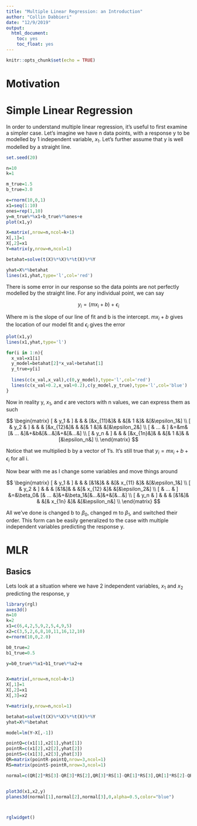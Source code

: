```yaml
---
title: "Multiple Linear Regression: an Introduction"
author: "Collin Dabbieri"
date: "12/9/2019"
output: 
  html_document:
    toc: yes
    toc_float: yes
---
```


```r
knitr::opts_chunk$set(echo = TRUE)
```


# Motivation


# Simple Linear Regression

In order to understand multiple linear regression, it's useful to first examine a simpler case. Let's imagine we have n data points, with a response y to be modelled by 1 independent variable, $x_1$. Let's further assume that y is well modelled by a straight line.


```r
set.seed(20)

n=10
k=1

m_true=1.5
b_true=3.0

e=rnorm(10,0,1)
x1=seq(1:10)
ones=rep(1,10)
y=m_true%*%x1+b_true%*%ones+e
plot(x1,y)

X=matrix(,nrow=n,ncol=k+1)
X[,1]=1
X[,2]=x1
Y=matrix(y,nrow=n,ncol=1)

betahat=solve(t(X)%*%X)%*%t(X)%*%Y

yhat=X%*%betahat
lines(x1,yhat,type='l',col='red')


```

There is some error in our response so the data points are not perfectly modelled by the straight line. For any individual point, we can say

$$y_i=(mx_i+b)+\epsilon_i$$

Where m is the slope of our line of fit and b is the intercept. $mx_i+b$ gives the location of our model fit and $\epsilon_i$ gives the error


```r
plot(x1,y)
lines(x1,yhat,type='l')

for(i in 1:n){
  x_val=x1[i]
  y_model=betahat[2]*x_val+betahat[1]
  y_true=y[i]
  
  lines(c(x_val,x_val),c(0,y_model),type='l',col='red')
  lines(c(x_val+0.2,x_val+0.2),c(y_model,y_true),type='l',col='blue')
}
```

Now in reality y, $x_1$, and $\epsilon$ are vectors with n values, we can express them as such

$$
\begin{matrix}
[ & y_1 & ] & & & [&x_{11}&]& & &[& 1 &]& &[&\epsilon_1&] \\
[ & y_2 & ] & & & [&x_{12}&]& & &[& 1 &]& &[&\epsilon_2&] \\
[ & ... & ] &=&m& [&  ... &]&+&b&[&...&]&+&[&...&] \\
[ & y_n & ] & & & [&x_{1n}&]& & &[& 1 &]& &[&\epsilon_n&] \\
\end{matrix}
$$

Notice that we multiplied b by a vector of 1's. It's still true that $y_i=mx_i+b+\epsilon_i$ for all i.

Now bear with me as I change some variables and move things around

$$
\begin{matrix}
[ & y_1 & ] & & & [&1&]& & &[& x_{11} &]& &[&\epsilon_1&] \\
[ & y_2 & ] & & & [&1&]& & &[& x_{12} &]& &[&\epsilon_2&] \\
[ & ... & ] &=&\beta_0& [&  ... &]&+&\beta_1&[&...&]&+&[&...&] \\
[ & y_n & ] & & & [&1&]& & &[& x_{1n} &]& &[&\epsilon_n&] \\
\end{matrix}
$$

All we've done is changed b to $\beta_0$, changed m to $\beta_1$, and switched their order. This form can be easily generalized to the case with multiple independent variables predicting the response y.

# MLR

## Basics

Lets look at a situation where we have 2 independent variables, $x_1$ and $x_2$ predicting the response, y

```r
library(rgl)
axes3d()
n=10
k=2
x1=c(6,4,2,5,9,2,5,4,9,5)
x2=c(3,5,2,6,8,10,11,16,12,10)
e=rnorm(10,0,2.0)

b0_true=2
b1_true=0.5

y=b0_true%*%x1+b1_true%*%x2+e


X=matrix(,nrow=n,ncol=k+1)
X[,1]=1
X[,2]=x1
X[,3]=x2

Y=matrix(y,nrow=n,ncol=1)

betahat=solve(t(X)%*%X)%*%t(X)%*%Y
yhat=X%*%betahat

model=lm(Y~X[,-1])

pointQ=c(x1[1],x2[1],yhat[1])
pointR=c(x1[2],x2[2],yhat[2])
pointS=c(x1[3],x2[3],yhat[3])
QR=matrix(pointR-pointQ,nrow=3,ncol=1)
RS=matrix(pointS-pointR,nrow=3,ncol=1)

normal=c(QR[2]*RS[3]-QR[3]*RS[2],QR[3]*RS[1]-QR[1]*RS[3],QR[1]*RS[2]-QR[2]*RS[1])


plot3d(x1,x2,y)
planes3d(normal[1],normal[2],normal[3],0,alpha=0.5,color="blue")



rglwidget()
```






